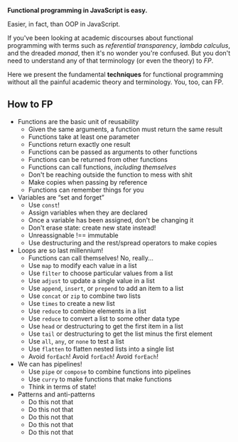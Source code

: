 
**Functional programming in JavaScript is easy.**

Easier, in fact, than OOP in JavaScript.

If you've been looking at academic discourses about functional programming with terms such as _referential transparency_, _lambda calculus_, and the dreaded _monad_, then it's no wonder you're confused. But you don't need to understand any of that terminology (or even the theory) to _FP_.

Here we present the fundamental **techniques** for functional programming without all the painful academic theory and terminology. You, too, can FP.

## How to FP

<ul>
  <li>
    <Link to="/reusability/" aria-label="Reusability">Functions are the basic unit of reusability</Link>
    <ul>
      <li><Link to='/reusability/#purity-rules'>Given the same arguments, a function must return the same result</Link></li>
      <li><Link to='/reusability/#real-functions-have-parameters'>Functions take at least one parameter</Link></li>
      <li><Link to='/reusability/#real-functions-return-a-value'>Functions return exactly one result</Link></li>
      <li><Link to='/reusability/#join-the-higher-order'>Functions can be passed as arguments to other functions</Link></li>
      <li><Link to='/reusability/#who-wants-curry'>Functions can be returned from other functions</Link></li>
      <li><Link to='/reusability/#we-can-has-recursion'>Functions can call functions, <em>including themselves</em></Link></li>
      <li><Link to='/reusability/#say-no-to-side-effects'>Don't be reaching outside the function to mess with shit</Link></li>
      <li><Link to='/reusability/#no-mutating-variables'>Make copies when passing by reference</Link></li>
      <li><Link to='/reusability/#closures-are-cool'>Functions can remember things for you</Link></li>
    </ul>
  </li>
  <li>
    <Link to="/immutability/" aria-label="Immutability">Variables are &ldquo;set and forget&rdquo;</Link>
    <ul>
      <li><Link to='/immutability/#'>Use <code>const</code>!</Link></li>
      <li><Link to='/immutability/#'>Assign variables when they are declared</Link></li>
      <li><Link to='/immutability/#'>Once a variable has been assigned, don't be changing it</Link></li>
      <li><Link to='/immutability/#'>Don't erase state: create new state instead!</Link></li>
      <li><Link to='/immutability/#'>Unreassignable !== immutable</Link></li>
      <li><Link to='/immutability/#'>Use destructuring and the rest/spread operators to make copies</Link></li>
    </ul>
  </li>
  <li>
    <Link to="/iteration/" aria-label="Iteration">Loops are so last millennium!</Link>
    <ul>
      <li><Link to='/iteration/#'>Functions can call themselves! No, really...</Link></li>
      <li><Link to='/iteration/#'>Use <code>map</code> to modify each value in a list</Link></li>
      <li><Link to='/iteration/#'>Use <code>filter</code> to choose particular values from a list</Link></li>
      <li><Link to='/iteration/#'>Use <code>adjust</code> to update a single value in a list</Link></li>
      <li><Link to='/iteration/#'>Use <code>append</code>, <code>insert</code>, or <code>prepend</code> to add an item to a list</Link></li>
      <li><Link to='/iteration/#'>Use <code>concat</code> or <code>zip</code> to combine two lists</Link></li>
      <li><Link to='/iteration/#'>Use <code>times</code> to create a new list</Link></li>
      <li><Link to='/iteration/#'>Use <code>reduce</code> to combine elements in a list</Link></li>
      <li><Link to='/iteration/#'>Use <code>reduce</code> to convert a list to some other data type</Link></li>
      <li><Link to='/iteration/#'>Use <code>head</code> or destructuring to get the first item in a list</Link></li>
      <li><Link to='/iteration/#'>Use <code>tail</code> or destructuring to get the list minus the first element</Link></li>
      <li><Link to='/iteration/#'>Use <code>all</code>, <code>any</code>, or <code>none</code> to test a list</Link></li>
      <li><Link to='/iteration/#'>Use <code>flatten</code> to flatten nested lists into a single list</Link></li>
      <li><Link to='/iteration/#'>Avoid <code>forEach</code>! Avoid <code>forEach</code>! Avoid <code>forEach</code>!</Link></li>
    </ul>
  </li>
  <li>
    <Link to="/composition/" aria-label="Composition">We can has pipelines!</Link>
    <ul>
      <li><Link to='/composition/#'>Use <code>pipe</code> or <code>compose</code> to combine functions into pipelines</Link></li>
      <li><Link to='/composition/#'>Use <code>curry</code> to make functions that make functions</Link></li>
      <li><Link to='/composition/#'>Think in terms of state!</Link></li>
    </ul>
  </li>
  <li>
    <Link to="/patterns-antipatterns/" aria-label="Patterns and anti-patterns">Patterns and anti-patterns</Link>
    <ul>
      <li><Link to='/patterns-antipatterns/#'>Do this not that</Link></li>
      <li><Link to='/patterns-antipatterns/#'>Do this not that</Link></li>
      <li><Link to='/patterns-antipatterns/#'>Do this not that</Link></li>
      <li><Link to='/patterns-antipatterns/#'>Do this not that</Link></li>
      <li><Link to='/patterns-antipatterns/#'>Do this not that</Link></li>
    </ul>
  </li>
</ul>
